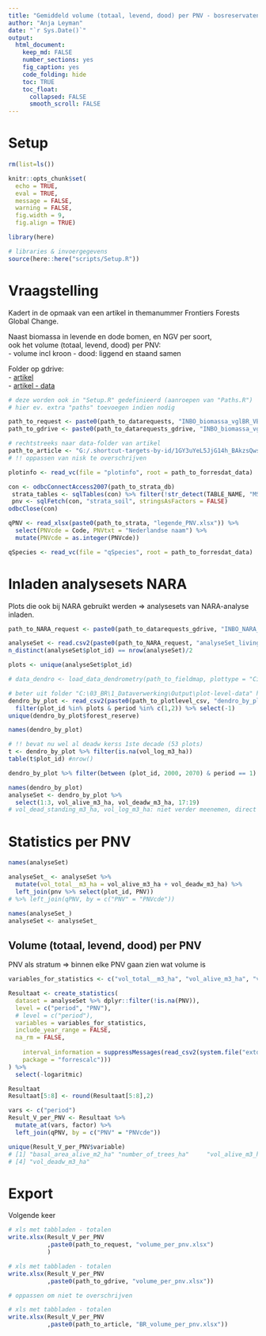 ```yaml
---
title: "Gemiddeld volume (totaal, levend, dood) per PNV - bosreservaten"
author: "Anja Leyman"
date: "`r Sys.Date()`"
output: 
  html_document:
    keep_md: FALSE
    number_sections: yes
    fig_caption: yes
    code_folding: hide
    toc: TRUE
    toc_float:
      collapsed: FALSE
      smooth_scroll: FALSE
---
```


# Setup

```r
rm(list=ls())
```

```r
knitr::opts_chunk$set(
  echo = TRUE,
  eval = TRUE,
  message = FALSE,
  warning = FALSE, 
  fig.width = 9,
  fig.align = TRUE)

library(here)

# libraries & invoergegevens
source(here::here("scripts/Setup.R"))

```


# Vraagstelling

Kadert in de opmaak van een artikel in themanummer Frontiers Forests Global Change.

Naast biomassa in levende en dode bomen, en NGV per soort,  
ook het volume (totaal, levend, dood) per PNV:   
- volume incl kroon
- dood: liggend en staand samen

Folder op gdrive:     
- [artikel](https://drive.google.com/drive/folders/1GY3uYeL5JjG14h_BAkzsQwse31el-yhC)   
- [artikel - data](https://drive.google.com/drive/folders/1J9ZOC5K6WqjxuV298dd-iNfcKzLvAWjp?usp=share_link)   

```r
# deze worden ook in "Setup.R" gedefinieerd (aanroepen van "Paths.R")
# hier ev. extra "paths" toevoegen indien nodig 

path_to_request <- paste0(path_to_datarequests, "INBO_biomassa_vglBR_VBI/")
path_to_gdrive <- paste0(path_to_datarequests_gdrive, "INBO_biomassa_vglBR_VBI/")

# rechtstreeks naar data-folder van artikel
path_to_article <- "G:/.shortcut-targets-by-id/1GY3uYeL5JjG14h_BAkzsQwse31el-yhC/artikel_FrontiersForestsGlobalChange/data/"
# !! oppassen van nisk te overschrijven
```

```r
plotinfo <- read_vc(file = "plotinfo", root = path_to_forresdat_data)

con <- odbcConnectAccess2007(path_to_strata_db)
 strata_tables <- sqlTables(con) %>% filter(!str_detect(TABLE_NAME, "MSys"))
 pnv <- sqlFetch(con, "strata_soil", stringsAsFactors = FALSE)
odbcClose(con)

qPNV <- read_xlsx(paste0(path_to_strata, "legende_PNV.xlsx")) %>% 
  select(PNVcde = Code, PNVtxt = "Nederlandse naam") %>% 
  mutate(PNVcde = as.integer(PNVcde))

qSpecies <- read_vc(file = "qSpecies", root = path_to_forresdat_data)
```



# Inladen analysesets NARA

Plots die ook bij NARA gebruikt werden => analysesets van NARA-analyse inladen.

```r
path_to_NARA_request <- paste0(path_to_datarequests_gdrive, "INBO_NARA_biomassa/")

analyseSet <- read.csv2(paste0(path_to_NARA_request, "analyseSet_living_C.csv"))
n_distinct(analyseSet$plot_id) == nrow(analyseSet)/2

plots <- unique(analyseSet$plot_id)
```


```r
# data_dendro <- load_data_dendrometry(path_to_fieldmap, plottype = "Circular plot", extra_variables = TRUE)

# beter uit folder "C:\03_BR\1_Dataverwerking\Output\plot-level-data" halen
dendro_by_plot <- read_csv2(paste0(path_to_plotlevel_csv, "dendro_by_plot.csv")) %>% 
  filter(plot_id %in% plots & period %in% c(1,2)) %>% select(-1)
unique(dendro_by_plot$forest_reserve)

names(dendro_by_plot)

# !! bevat nu wel al deadw kerss 1ste decade (53 plots)
t <- dendro_by_plot %>% filter(is.na(vol_log_m3_ha)) 
table(t$plot_id) #nrow()

dendro_by_plot %>% filter(between (plot_id, 2000, 2070) & period == 1) %>% head()
```

```r
names(dendro_by_plot)
analyseSet <- dendro_by_plot %>% 
  select(1:3, vol_alive_m3_ha, vol_deadw_m3_ha, 17:19)
# vol_dead_standing_m3_ha, vol_log_m3_ha: niet verder meenemen, direct totaal volume dood hout

```



# Statistics per PNV

```r
names(analyseSet)

analyseSet_ <- analyseSet %>% 
  mutate(vol_total__m3_ha = vol_alive_m3_ha + vol_deadw_m3_ha) %>% 
  left_join(pnv %>% select(plot_id, PNV)) 
# %>% left_join(qPNV, by = c("PNV" = "PNVcde"))

names(analyseSet_)
analyseSet <- analyseSet_

```

## Volume (totaal, levend, dood) per PNV

PNV als stratum => binnen elke PNV gaan zien wat volume is

```r
variables_for_statistics <- c("vol_total__m3_ha", "vol_alive_m3_ha", "vol_deadw_m3_ha")

Resultaat <- create_statistics(
  dataset = analyseSet %>% dplyr::filter(!is.na(PNV)),
  level = c("period", "PNV"),
  # level = c("period"),
  variables = variables_for_statistics,
  include_year_range = FALSE,
  na_rm = FALSE,
 
    interval_information = suppressMessages(read_csv2(system.file("extdata/class_data.csv",
    package = "forrescalc")))
) %>% 
  select(-logaritmic)

Resultaat
Resultaat[5:8] <- round(Resultaat[5:8],2)

vars <- c("period")
Result_V_per_PNV <- Resultaat %>%
  mutate_at(vars, factor) %>% 
  left_join(qPNV, by = c("PNV" = "PNVcde"))

unique(Result_V_per_PNV$variable)
# [1] "basal_area_alive_m2_ha" "number_of_trees_ha"     "vol_alive_m3_ha"       
# [4] "vol_deadw_m3_ha" 

```


# Export

Volgende keer 

```r
# xls met tabbladen - totalen
write.xlsx(Result_V_per_PNV
           ,paste0(path_to_request, "volume_per_pnv.xlsx")
           )

```

```r
# xls met tabbladen - totalen
write.xlsx(Result_V_per_PNV
           ,paste0(path_to_gdrive, "volume_per_pnv.xlsx"))

```

```r
# oppassen om niet te overschrijven

# xls met tabbladen - totalen
write.xlsx(Result_V_per_PNV
           ,paste0(path_to_article, "BR_volume_per_pnv.xlsx"))

```

